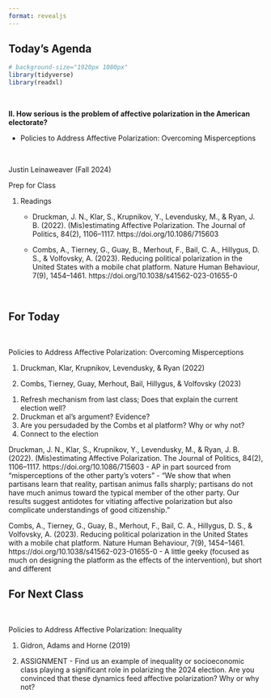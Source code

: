 ```yaml
---
format: revealjs
---
```


## Today's Agenda {background-image="Images/background-white_house_graphic_v4_muted_text2.png" .center}

```r
# background-size="1920px 1080px"
library(tidyverse)
library(readxl)
```

<br>

::: {.r-fit-text}

**II. How serious is the problem of affective polarization in the American electorate?**

- Policies to Address Affective Polarization: Overcoming Misperceptions

:::

<br>

::: r-stack
Justin Leinaweaver (Fall 2024)
:::

::: notes
Prep for Class

1. Readings
    - Druckman, J. N., Klar, S., Krupnikov, Y., Levendusky, M., & Ryan, J. B. (2022). (Mis)estimating Affective Polarization. The Journal of Politics, 84(2), 1106–1117. https://doi.org/10.1086/715603

    - Combs, A., Tierney, G., Guay, B., Merhout, F., Bail, C. A., Hillygus, D. S., & Volfovsky, A. (2023). Reducing political polarization in the United States with a mobile chat platform. Nature Human Behaviour, 7(9), 1454–1461. https://doi.org/10.1038/s41562-023-01655-0

<br>


:::




## For Today {background-image="Images/background-blue_triangles_flipped.png" .center}

<br>

Policies to Address Affective Polarization: Overcoming Misperceptions

1. Druckman, Klar, Krupnikov, Levendusky, & Ryan (2022)

2. Combs, Tierney, Guay, Merhout, Bail, Hillygus, & Volfovsky (2023)

::: notes

1. Refresh mechanism from last class; Does that explain the current election well?
2. Druckman et al's argument? Evidence?
3. Are you persudaded by the Combs et al platform? Why or why not?
4. Connect to the election

Druckman, J. N., Klar, S., Krupnikov, Y., Levendusky, M., & Ryan, J. B. (2022). (Mis)estimating Affective Polarization. The Journal of Politics, 84(2), 1106–1117. https://doi.org/10.1086/715603
- AP in part sourced from "misperceptions of the other party’s voters"
- "We show that when partisans learn that reality, partisan animus falls sharply; partisans do
not have much animus toward the typical member of the other party. Our results suggest antidotes for vitiating affective polarization but also complicate understandings of good citizenship."

Combs, A., Tierney, G., Guay, B., Merhout, F., Bail, C. A., Hillygus, D. S., & Volfovsky, A. (2023). Reducing political polarization in the United States with a mobile chat platform. Nature Human Behaviour, 7(9), 1454–1461. https://doi.org/10.1038/s41562-023-01655-0
- A little geeky (focused as much on designing the platform as the effects of the intervention), but short and different


:::



## For Next Class {background-image="Images/background-blue_triangles_flipped.png" .center}

<br>

Policies to Address Affective Polarization: Inequality

1. Gidron, Adams and Horne (2019)

2. ASSIGNMENT - Find us an example of inequality or socioeconomic class playing a significant role in polarizing the 2024 election. Are you convinced that these dynamics feed affective polarization? Why or why not?

::: notes

:::